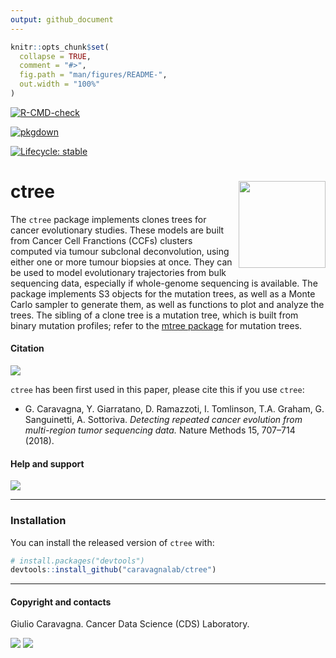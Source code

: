 ```yaml
---
output: github_document
---
```


```r
knitr::opts_chunk$set(
  collapse = TRUE,
  comment = "#>",
  fig.path = "man/figures/README-",
  out.width = "100%"
)
```


<!-- badges: start -->
[![R-CMD-check](https://github.com/caravagnalab/ctree/workflows/R-CMD-check/badge.svg)](https://github.com/caravagnalab/ctree/actions)

[![pkgdown](https://github.com/caravagnalab/ctree/actions/workflows/pkgdown.yaml/badge.svg)](https://github.com/caravagnalab/ctree/actions/workflows/pkgdown.yaml)

[![Lifecycle: stable](https://img.shields.io/badge/lifecycle-stable-green.svg)](https://www.tidyverse.org/lifecycle/#stable)

<!-- badges: end -->

# ctree <img src='man/figures/logo.png' align="right" height="139" />

The `ctree` package implements clones trees for cancer evolutionary studies. These models are built from Cancer Cell Franctions (CCFs) clusters computed via tumour subclonal deconvolution, using either one or more tumour biopsies at once. They can be used to model  evolutionary trajectories from bulk sequencing data, especially if whole-genome sequencing is available. The package implements S3 objects for the mutation trees, as well as a Monte Carlo sampler to generate them, as well as 
functions to plot and analyze the trees. The sibling of a clone tree is a mutation tree,  which is built from binary mutation profiles; refer to the [mtree package](https://caravagn.github.io/mtree) for mutation trees.

#### Citation

[![](https://img.shields.io/badge/doi-10.1038/s41592--018--0108--x-red.svg)](https://doi.org/10.1038/s41592-018-0108-x)

`ctree` has been first used in this paper, please cite this if you use `ctree`:

* G. Caravagna, Y. Giarratano, D. Ramazzoti, I. Tomlinson, T.A. Graham, G. Sanguinetti, A. Sottoriva. *Detecting repeated cancer evolution from multi-region tumor sequencing data.* Nature Methods 15, 707–714 (2018). 

#### Help and support

[![](https://img.shields.io/badge/GitHub%20Pages-https://caravagnalab.github.io/ctree/-yellow.svg)](https://caravagnalab.github.io/ctree)

-----

### Installation

You can install the released version of `ctree` with:

``` r
# install.packages("devtools")
devtools::install_github("caravagnalab/ctree")
```

-----

#### Copyright and contacts

Giulio Caravagna. Cancer Data Science (CDS) Laboratory.

[![](https://img.shields.io/badge/CDS%20Lab%20Github-caravagnalab-seagreen.svg)](https://github.com/caravagnalab)
[![](https://img.shields.io/badge/CDS%20Lab%20webpage-https://www.caravagnalab.org/-red.svg)](https://www.caravagnalab.org/)
